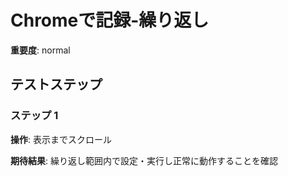 # Chromeで記録-繰り返し

**重要度**: normal

## テストステップ

### ステップ 1

**操作**: 表示までスクロール

**期待結果**:
繰り返し範囲内で設定・実行し正常に動作することを確認

